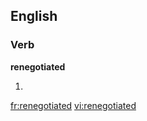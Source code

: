 ==English==

===Verb===
'''renegotiated'''

# {{present participle of|[[renegotiate]]}}

[[fr:renegotiated]]
[[vi:renegotiated]]